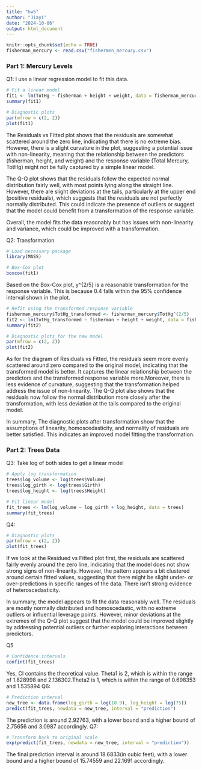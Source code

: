 ```yaml
---
title: "hw5"
author: "Jiayi"
date: "2024-10-06"
output: html_document
---
```


```r
knitr::opts_chunk$set(echo = TRUE)
fisherman_mercury <- read.csv("fishermen_mercury.csv")
```
### Part 1: Mercury Levels

Q1: 
I use a linear regression model to fit this data.
```r
# Fit a linear model
fit1 <- lm(TotHg ~ fisherman + height + weight, data = fisherman_mercury)
summary(fit1)

# Diagnostic plots
par(mfrow = c(2, 2))
plot(fit1)
```
The Residuals vs Fitted plot shows that the residuals are somewhat scattered around the zero line, indicating that there is no extreme bias. However, there is a slight curvature in the plot, suggesting a potential issue with non-linearity, meaning that the relationship between the predictors (fisherman, height, and weight) and the response variable (Total Mercury, TotHg) might not be fully captured by a simple linear model. 

The Q-Q plot shows that the residuals follow the expected normal distribution fairly well, with most points lying along the straight line. However, there are slight deviations at the tails, particularly at the upper end (positive residuals), which suggests that the residuals are not perfectly normally distributed. This could indicate the presence of outliers or suggest that the model could benefit from a transformation of the response variable.

Overall, the model fits the data reasonably but has issues with non-linearity and variance, which could be improved with a transformation.

Q2: Transformation
```r
# Load necessary package
library(MASS)

# Box-Cox plot
boxcox(fit1)
```
Based on the Box-Cox plot, y^{2/5} is a reasonable transformation for the response variable. This is because 0.4 falls within the 95% confidence interval shown in the plot.

```r
# Refit using the transformed response variable
fisherman_mercury$TotHg_transformed <- fisherman_mercury$TotHg^(2/5)
fit2 <- lm(TotHg_transformed ~ fisherman + height + weight, data = fisherman_mercury)
summary(fit2)

# Diagnostic plots for the new model
par(mfrow = c(2, 2))
plot(fit2)
```
As for the diagram of Residuals vs Fitted, the residuals seem more evenly scattered around zero compared to the original model, indicating that the transformed model is better. It captures the linear relationship between the predictors and the transformed response variable more.Moreover, there is less evidence of curvature, suggesting that the transformation helped address the issue of non-linearity. The Q-Q plot also shows that the residuals now follow the normal distribution more closely after the transformation, with less deviation at the tails compared to the original model.

In summary, The diagnostic plots after transformation show that the assumptions of linearity, homoscedasticity, and normality of residuals are better satisfied. This indicates an improved model fitting the transformation.






### Part 2: Trees Data
Q3: Take log of both sides to get a linear model
```r
# Apply log transformation
trees$log_volume <- log(trees$Volume)
trees$log_girth <- log(trees$Girth)
trees$log_height <- log(trees$Height)
```

```r
# Fit linear model
fit_trees <- lm(log_volume ~ log_girth + log_height, data = trees)
summary(fit_trees)
```

Q4:
```r
# Diagnostic plots
par(mfrow = c(2, 2))
plot(fit_trees)

```
If we look at the Residued vs Fitted plot first,	the residuals are scattered fairly evenly around the zero line, indicating that the model does not show strong signs of non-linearity. However, the pattern appears a bit clustered around certain fitted values, suggesting that there might be slight under- or over-predictions in specific ranges of the data. There isn’t strong evidence of heteroscedasticity.

In summary, the model appears to fit the data reasonably well. The residuals are mostly normally distributed and homoscedastic, with no extreme outliers or influential leverage points. However, minor deviations at the extremes of the Q-Q plot suggest that the model could be improved slightly by addressing potential outliers or further exploring interactions between predictors.

Q5
```r
# Confidence intervals
confint(fit_trees)
```
Yes, CI contains the theoretical value. Theta1 is 2, which is within the range of 1.828998 and 2.136302.Theta2 is 1, which is within the range of 0.698353 and 1.535894
Q6:
```r
# Prediction interval
new_tree <- data.frame(log_girth = log(10.9), log_height = log(75))
predict(fit_trees, newdata = new_tree, interval = "prediction")
```
The prediction is around 2.92763, with a lower bound and a higher bound of 2.75656 and 3.0987 accordingly.
Q7:
```r
# Transform back to original scale
exp(predict(fit_trees, newdata = new_tree, interval = "prediction"))
```
The final prediction interval is around 18.6833(in cubic feet), with a lower bound and a higher bound of 15.74559 and 22.1691 accordingly.
